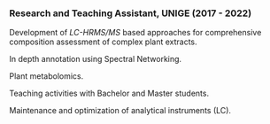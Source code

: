 ### Research and Teaching Assistant, UNIGE  (2017 - 2022)

Development of *LC-HRMS/MS* based approaches for comprehensive composition assessment of complex plant extracts.

In depth annotation using Spectral Networking.

Plant metabolomics.

Teaching activities with Bachelor and Master students.

Maintenance and optimization of analytical instruments (LC).
